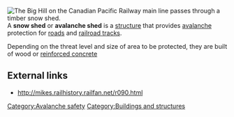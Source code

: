 {{move to wiktionary}}
{{importance}}
{{inline}}
[[Image:7527 near snow shed.jpg|thumb|right|The [[Big Hill]] on the [[Canadian Pacific Railway]] main line passes through a timber snow shed.]]
A '''snow shed'''  or '''avalanche shed''' is a [[structure]] that provides [[avalanche]] protection for [[road]]s and [[rail tracks|railroad tracks]]. 

Depending on the threat level and size of area to be protected, they are built of wood or [[reinforced concrete]]

== External links ==
*http://mikes.railhistory.railfan.net/r090.html

[[Category:Avalanche safety]]
[[Category:Buildings and structures]]


{{architecture-stub}}